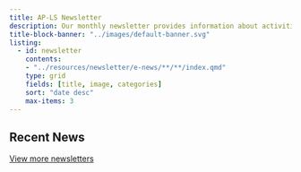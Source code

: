 ```yaml
---
title: AP-LS Newsletter
description: Our monthly newsletter provides information about activities, upcoming events, and resources to connect the psychology-law community.
title-block-banner: "../images/default-banner.svg"
listing: 
  - id: newsletter
    contents: 
    - "../resources/newsletter/e-news/**/**/index.qmd"
    type: grid
    fields: [title, image, categories]
    sort: "date desc"
    max-items: 3
---
```



## Recent News

::: {#newsletter}
:::


::: vspace2
:::

::: about-link
[View more newsletters](../resources/newsletter/)
:::

